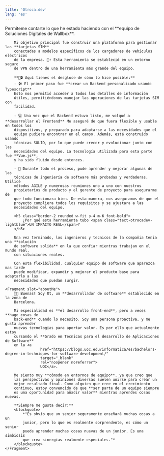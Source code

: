 ```yaml
---
title: 'Otroca.dev'
lang: 'es'
---
```



<IndexLayout title={frontmatter.title} lang={frontmatter.lang}>
    <Fragment slot="experience">
        Permíteme contarte lo que he estado haciendo con el **equipo de Soluciones Digitales de Wallbox**.
     
        Mi objetivo principal fue construir una plataforma para gestionar las **tarjetas SIM** 
        conectadas a modelos específicos de los cargadores de vehículos eléctricos
        de la empresa. 🚗⚡️ Esta herramienta se estableció en un entorno seguro
        de VPN dentro de una herramienta más grande del equipo.
        
        **💼🔒 Aquí tienes el desglose de cómo lo hice posible:**
        - 🛠️ El primer paso fue **crear un Backend personalizado usando Typescript**
        Esto nos permitió acceder a todos los detalles de información
        útiles, permitiéndonos manejar las operaciones de las tarjetas SIM con
        facilidad.

        - 💻 Una vez que el Backend estuvo listo, me volqué a **desarrollar el Frontend** Me aseguré de que fuera flexible y usable en todos los
        dispositivos, y preparado para adaptarse a las necesidades que el
        equipo pudiera encontrar en el campo. Además, está construido usando
        técnicas SOLID, por lo que puede crecer y evolucionar junto con las
        necesidades del equipo. La tecnología utilizada para esta parte fue **Vue.js**,
        y ha sido fluido desde entonces.

        - 🔄 Durante todo el proceso, pude aprender y mejorar algunas de las
        técnicas de ingeniería de software más probadas y verdaderas. Utilicé
        métodos AGILE y numerosas reuniones uno a uno con nuestros
        propietarios de producto y el gerente de proyecto para asegurarme de
        que todo funcionara bien. De esta manera, nos aseguramos de que el
        proyecto cumpliera todos los requisitos y se ajustara a las
        necesidades del equipo.

        <h5 class="border-2 rounded w-fit p-4 m-6 font-bold">
            ¿Por qué esta herramienta tubo <span class="text-otrocadev-lightblue">UN IMPACTO REAL</span>?
        </h5>

        Una vez terminado, los ingenieros y tecnicos de la compañia tenia una **solución
        de software solida** en la que confiar mientras trabajan en el mundo real,
        con situaciones reales.

        Con esta flexibilidad, cualquier equipo de software que aparezca mas tarde
        puede modificar, expandir y mejorar el producto base para adaptarlo a las
        necesidades que puedan surgir.

</Fragment>

    <Fragment slot="aboutMe">
        👋🏼 Buenas! Soy Ot, un **desarrollador de software** establecido en la zona de
        Barcelona.

        Mi especialidad es **el desarrollo front-end**, pero a veces **hago cosas de
        back-end** cuando lo necesito. Soy una persona proactiva, y me gusta aprender
        nuevas tecnologias para aportar valor. Es por ello que actualmente estoy
        cursando el **Grado en Tecnicas para el desarrollo de Aplicaciones de Software**
        en la <a
                    href="https://blogs.uoc.edu/informatica/es/bachelors-degree-in-techniques-for-software-development/"
                    target="_blank"
                    rel="noopener noreferrer">
                    UOC</a>.

        Me siento muy **cómodo en entornos de equipo**, ya que creo que
        las perspectivas y opiniones diversas suelen unirse para crear un
        mejor resultado final. Como alguien que cree en el crecimiento
        continuo, estoy convencido de que **ser parte de un equipo siempre
        es una oportunidad para añadir valor** mientras aprendes cosas nuevas.

        **Siempre me gusta decir:**
        <blockquote>
            *"Es obvio que un senior seguramente enseñará muchas cosas a un
            junior, pero lo que es realmente sorprendente, es cómo un senior
            puede aprender muchas cosas nuevas de un junior. Es una simbiosis
            que crea sinergias realmente especiales."*
        </blockquote>
    </Fragment>

</IndexLayout>
